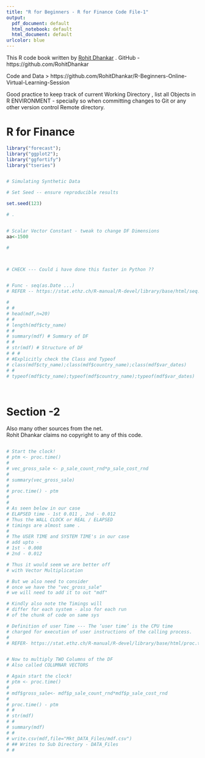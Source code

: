 ```yaml
---
title: "R for Beginners - R for Finance Code File-1"
output:
  pdf_document: default
  html_notebook: default
  html_document: default
urlcolor: blue
---
```



This R code book written by [Rohit Dhankar](https://github.com/RohitDhankar) . GitHub - https://github.com/RohitDhankar 

Code and Data > https://github.com/RohitDhankar/R-Beginners-Online-Virtual-Learning-Session    

Good practice to keep track of current Working Directory , list all Objects in R ENVIRONMENT - specially so when committing changes to Git or any other version control Remote directory. 

# R for Finance

```r

library("forecast");
library("ggplot2");
library("ggfortify") 
library("tseries")


```

```r




```



```r
# Simulating Synthetic Data 

# Set Seed -- ensure reproducible results 

set.seed(123)

# . 


# Scalar Vector Constant - tweak to change DF Dimensions
aa<-1500

# 



# CHECK --- Could i have done this faster in Python ?? 


# Func - seq(as.Date ...)
# REFER -- https://stat.ethz.ch/R-manual/R-devel/library/base/html/seq.Date.html

#
# #
# head(mdf,n=20)
# #
# length(mdf$cty_name)
# #
# summary(mdf) # Summary of DF
# #
# str(mdf) # Structure of DF
# # #
# #Explicitly check the Class and Typeof 
# class(mdf$cty_name);class(mdf$country_name);class(mdf$var_dates)
# #
# typeof(mdf$cty_name);typeof(mdf$country_name);typeof(mdf$var_dates)

 
```
# Section -2   

Also many other sources from the net.  
Rohit Dhankar claims no copyright to any of this code.   







```r




```



```r

# Start the clock!
# ptm <- proc.time()
# 
# vec_gross_sale <- p_sale_count_rnd*p_sale_cost_rnd
# 
# summary(vec_gross_sale)
# 
# proc.time() - ptm 
# 
#
# As seen below in our case 
# ELAPSED time - 1st 0.011 , 2nd - 0.012
# Thus the WALL CLOCK or REAL / ELAPSED 
# timings are almost same . 
#
# The USER TIME and SYSTEM TIME's in our case 
# add upto - 
# 1st - 0.008
# 2nd - 0.012

# Thus it would seem we are better off 
# with Vector Multiplication

# But we also need to consider 
# once we have the "vec_gross_sale" 
# we will need to add it to out "mdf"

# Kindly also note the Timings will
# differ for each system - also for each run 
# of the chunk of code on same sys

# Definition of user Time --- The ‘user time’ is the CPU time 
# charged for execution of user instructions of the calling process.
#
# REFER- https://stat.ethz.ch/R-manual/R-devel/library/base/html/proc.time.html



```


```r

# Now to multiply TWO Columns of the DF 
# Also called COLUMNAR VECTORS 

# Again start the clock!
# ptm <- proc.time()
# 
# mdf$gross_sale<- mdf$p_sale_count_rnd*mdf$p_sale_cost_rnd
# 
# proc.time() - ptm 
# #
# str(mdf)
# #
# summary(mdf)
# #
# write.csv(mdf,file="Mkt_DATA_Files/mdf.csv") 
# ## Writes to Sub Directory - DATA_Files
# #


```


```r



```




```r


```



```r


```



```r


```




```r


```




```r


```




```r


```




```r


```




```r


```




```r


```




```r


```




```r


```
